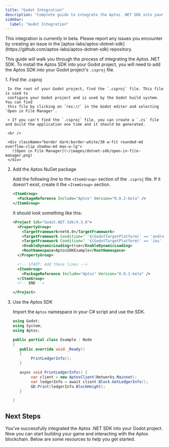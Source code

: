 ```yaml
---
title: "Godot Integration"
description: "Complete guide to integrate the Aptos .NET SDK into your Godot game development projects"
sidebar:
  label: "Godot Integration"
---
```



<Aside type="caution" emoji="❗">
  This integration is currently in beta. Please report any issues you encounter
  by creating an issue in the
  [aptos-labs/aptos-dotnet-sdk](https://github.com/aptos-labs/aptos-dotnet-sdk)
  repository.
</Aside>

This guide will walk you through the process of integrating the Aptos .NET SDK. To install the Aptos SDK into your Godot project,
you will need to add the Aptos SDK into your Godot project's `.csproj` file.

<Steps>
  1. Find the .csproj

     In the root of your Godot project, find the `.csproj` file. This file is used to
     configure your Godot project and is used by the Godot build system. You can find
     this file by clicking on `res://` in the Godot editor and selecting `Open in File Manager`.

     > If you can't find the `.csproj` file, you can create a `.cs` file and build the application one time and it should be generated.

     <br />

     <div className="border dark:border-white/30 w-fit rounded-md overflow-clip shadow-md max-w-lg">
       ![Open in File Manager](~/images/dotnet-sdk/open-in-file-manager.png)
     </div>

  2. Add the Aptos NuGet package

     Add the following line to the `<ItemGroup>` section of the `.csproj` file. If it doesn't exist, create it the `<ItemGroup>` section.

     ```xml filename=".csproj"
     <ItemGroup>
       <PackageReference Include="Aptos" Version="0.0.2-beta" />
     </ItemGroup>
     ```

     It should look something like this:

     ```xml filename=".csproj" {10-14}
     <Project Sdk="Godot.NET.Sdk/4.3.0">
       <PropertyGroup>
         <TargetFramework>net6.0</TargetFramework>
         <TargetFramework Condition=" '$(GodotTargetPlatform)' == 'android' ">net7.0</TargetFramework>
         <TargetFramework Condition=" '$(GodotTargetPlatform)' == 'ios' ">net8.0</TargetFramework>
         <EnableDynamicLoading>true</EnableDynamicLoading>
         <RootNamespace>AptosSDKExample</RootNamespace>
       </PropertyGroup>

       <!-- START: Add these lines -->
       <ItemGroup>
         <PackageReference Include="Aptos" Version="0.0.1-beta" />
       </ItemGroup>
       <!-- END -->

     </Project>
     ```

  3. Use the Aptos SDK

     Import the `Aptos` namespace in your C# script and use the SDK.

     ```csharp filename="Example.cs" {3-3,9-9,12-16}
     using Godot;
     using System;
     using Aptos;

     public partial class Example : Node
     {
     	public override void _Ready()
     	{
             PrintLedgerInfo();
     	}

     	async void PrintLedgerInfo() {
             var client = new AptosClient(Networks.Mainnet);
             var ledgerInfo = await client.Block.GetLedgerInfo();
             GD.Print(ledgerInfo.BlockHeight);
     	}

     }
     ```
</Steps>

## Next Steps

You've successfully integrated the Aptos .NET SDK into your Godot project. Now
you can start building your game and interacting with the Aptos blockchain. Below
are some resources to help you get started.

<CardGrid>
  <LinkCard href="/build/sdks/dotnet-sdk/getting-started" title="Getting Started" description="Begin developing using the Aptos .NET SDK." />
</CardGrid>
